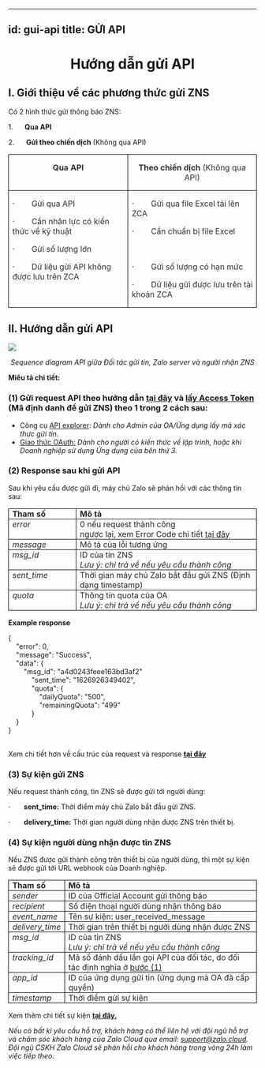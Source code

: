 
---
id: gui-api
title: GỬI API
---

# <p align="center">Hướng dẫn gửi API</p>


## I. Giới thiệu về các phương thức gửi ZNS


Có 2 hình thức gửi thông báo ZNS: 

1.      **Qua API** 

2.      **Gửi theo chiến dịch** (Không qua API)

<table style=";"><tbody><tr><td style="border:1.0pt solid black;height:15.0pt;padding:0in 5.4pt;vertical-align:top;width:225.75pt;"><p style="text-align:center;"><span style="color:#323130;"><strong>Qua API</strong></span></p></td><td style="border-bottom-style:solid;border-color:black;border-left-style:none;border-right-style:solid;border-top-style:solid;border-width:1.0pt;height:15.0pt;padding:0in 5.4pt;vertical-align:top;width:231.1pt;"><p style="text-align:center;"><span style="color:#323130;"><strong>Theo chiến dịch&nbsp;</strong>(Không qua API)</span></p></td></tr><tr><td style="border-bottom-style:solid;border-color:black;border-left-style:solid;border-right-style:solid;border-top-style:none;border-width:1.0pt;height:136.5pt;padding:0in 5.4pt;vertical-align:top;width:225.75pt;"><p><span style="color:#323130;">·&nbsp;&nbsp;&nbsp;&nbsp;&nbsp;&nbsp; &nbsp;Gửi qua API</span></p><p><span style="color:#323130;">·&nbsp;&nbsp;&nbsp;&nbsp;&nbsp;&nbsp; &nbsp;Cần nhân lực có kiến thức về kỹ thuật&nbsp;</span></p><p><span style="color:#323130;">·&nbsp;&nbsp;&nbsp;&nbsp;&nbsp;&nbsp; &nbsp;Gửi số lượng lớn&nbsp;</span></p><p><span style="color:#323130;">·&nbsp;&nbsp;&nbsp;&nbsp;&nbsp;&nbsp; &nbsp;Dữ liệu gửi API không được lưu trên ZCA</span></p></td><td style="border-bottom:1.0pt solid black;border-left-style:none;border-right:1.0pt solid black;border-top-style:none;height:136.5pt;padding:0in 5.4pt;vertical-align:top;width:231.1pt;"><p><span style="color:#323130;">·&nbsp;&nbsp;&nbsp;&nbsp;&nbsp;&nbsp; &nbsp;Gửi qua file Excel tải lên ZCA</span></p><p><span style="color:#323130;">·&nbsp;&nbsp;&nbsp;&nbsp;&nbsp;&nbsp; &nbsp;Cần chuẩn bị file Excel&nbsp;</span></p><p style="margin-left:.5in;"><span style="color:#323130;">&nbsp;</span></p><p><span style="color:#323130;">·&nbsp;&nbsp;&nbsp;&nbsp;&nbsp;&nbsp; &nbsp;Gửi số lượng có hạn mức</span></p><p><span style="color:#323130;">·&nbsp;&nbsp;&nbsp;&nbsp;&nbsp;&nbsp; &nbsp;Dữ liệu gửi được lưu trên tài khoản ZCA</span></p></td></tr></tbody></table>


## II. Hướng dẫn gửi API


<p style={{ textAlign: "center" }}>
  <img src="https://stc-oa.zdn.vn/uploads/046b14d8a00bee14b617f6dc541a2bd0.png" />
</p>

*<p align="center">Sequence diagram API giữa Đối tác gửi tin, Zalo server và người nhận ZNS</p>*


**Miêu tả chi tiết:**

### **(1) Gửi request API** theo hướng dẫn [**tại đây**](https://developers.zalo.me/docs/zalo-notification-service/gui-tin-zns/gui-zns) và [**lấy Access Token**](https://stc-developers.zdn.vn/docs/v2/official-account/bat-dau/xac-thuc-va-uy-quyen-cho-ung-dung-new) (Mã định danh để gửi ZNS) theo 1 trong 2 cách sau:

*   Công cụ [API explorer](https://developers.zalo.me/docs/api/official-account-api/xac-thuc-va-uy-quyen/cach-2-xac-thuc-voi-cong-cu-api-explorer/phuong-thuc-lay-oa-access-token-su-dung-cong-cu-api-explorer-post-5004): _Dành cho Admin của OA/Ứng dụng lấy mã xác thực gửi tin._
*   [Giao thức OAuth:](https://developers.zalo.me/docs/api/official-account-api/xac-thuc-va-uy-quyen/cach-1-xac-thuc-voi-giao-thuc-oauth/yeu-cau-cap-moi-oa-access-token-post-4307) _Dành cho người có kiến thức về lập trình, hoặc khi Doanh nghiệp sử dụng Ứng dụng của bên thứ 3._

### **(2) Response** sau khi gửi API

Sau khi yêu cầu được gửi đi, máy chủ Zalo sẽ phản hồi với các thông tin sau:

<table style=";"><tbody><tr><td style="border:1.0pt solid black;height:15.0pt;padding:0in 5.4pt;vertical-align:top;width:103.5pt;"><span style="color:#262626;"><strong>Tham số</strong></span></td><td style="border-bottom-style:solid;border-color:black;border-left-style:none;border-right-style:solid;border-top-style:solid;border-width:1.0pt;height:15.0pt;padding:0in 5.4pt;vertical-align:top;width:328.0pt;"><span style="color:#262626;"><strong>Mô tả</strong></span></td></tr><tr><td style="border-bottom-style:solid;border-color:black;border-left-style:solid;border-right-style:solid;border-top-style:none;border-width:1.0pt;height:15.0pt;padding:0in 5.4pt;vertical-align:top;width:103.5pt;"><span style="color:#262626;"><i>error</i></span></td><td style="border-bottom:1.0pt solid black;border-left-style:none;border-right:1.0pt solid black;border-top-style:none;height:15.0pt;padding:0in 5.4pt;vertical-align:top;width:328.0pt;"><span style="color:#262626;">0 nếu request thành công</span><br><span style="color:#262626;">ngược lại, xem Error Code chi tiết&nbsp;</span><a target="_blank" rel="noopener noreferrer" href="https://developers.zalo.me/docs/api/zalo-notification-service-api/phu-luc/bang-ma-loi-post-5233"><span style="color:#262626;">tại đây</span></a></td></tr><tr><td style="border-bottom-style:solid;border-color:black;border-left-style:solid;border-right-style:solid;border-top-style:none;border-width:1.0pt;height:15.0pt;padding:0in 5.4pt;vertical-align:top;width:103.5pt;"><span style="color:#262626;"><i>message</i></span></td><td style="border-bottom:1.0pt solid black;border-left-style:none;border-right:1.0pt solid black;border-top-style:none;height:15.0pt;padding:0in 5.4pt;vertical-align:top;width:328.0pt;"><span style="color:#262626;">Mô tả của lỗi tương ứng</span></td></tr><tr><td style="border-bottom-style:solid;border-color:black;border-left-style:solid;border-right-style:solid;border-top-style:none;border-width:1.0pt;height:15.0pt;padding:0in 5.4pt;vertical-align:top;width:103.5pt;"><span style="color:#262626;"><i>msg_id</i></span></td><td style="border-bottom:1.0pt solid black;border-left-style:none;border-right:1.0pt solid black;border-top-style:none;height:15.0pt;padding:0in 5.4pt;vertical-align:top;width:328.0pt;"><span style="color:#262626;">ID của tin ZNS</span><br><span style="color:#262626;"><i>Lưu ý: chỉ trả về nếu yêu cầu thành công</i></span></td></tr><tr><td style="border-bottom-style:solid;border-color:black;border-left-style:solid;border-right-style:solid;border-top-style:none;border-width:1.0pt;height:15.0pt;padding:0in 5.4pt;vertical-align:top;width:103.5pt;"><span style="color:#262626;"><i>sent_time</i></span></td><td style="border-bottom:1.0pt solid black;border-left-style:none;border-right:1.0pt solid black;border-top-style:none;height:15.0pt;padding:0in 5.4pt;vertical-align:top;width:328.0pt;"><span style="color:#262626;">Thời gian máy chủ Zalo bắt đầu gửi ZNS (Định dạng timestamp)</span></td></tr><tr><td style="border-bottom-style:solid;border-color:black;border-left-style:solid;border-right-style:solid;border-top-style:none;border-width:1.0pt;height:15.0pt;padding:0in 5.4pt;vertical-align:top;width:103.5pt;"><span style="color:#262626;"><i>quota</i></span></td><td style="border-bottom:1.0pt solid black;border-left-style:none;border-right:1.0pt solid black;border-top-style:none;height:15.0pt;padding:0in 5.4pt;vertical-align:top;width:328.0pt;"><span style="color:#262626;">Thông tin quota của OA</span><br><span style="color:#262626;"><i>Lưu ý: chỉ trả về nếu yêu cầu thành công</i></span></td></tr></tbody></table>

**Example response**

{  
    "error": 0,  
    "message": "Success",  
    "data": {  
        "msg\_id": "a4d0243feee163bd3af2"  
            "sent\_time": "1626926349402",  
            "quota": {  
                "dailyQuota": "500",  
                "remainingQuota": "499"  
            }  
    }  
}  
 

Xem chi tiết hơn về cấu trúc của request và response [**tại đây**](https://developers.zalo.me/docs/api/zalo-notification-service-api/gui-zns/gui-zns-post-5208)

### **(3) Sự kiện gửi ZNS** [](https://zalo.cloud/zns/guidelines/zns-api#3-s%E1%BB%B1-ki%E1%BB%87n-g%E1%BB%ADi-zns)

Nếu request thành công, tin ZNS sẽ được gửi tới người dùng:

·       **sent\_time:** Thời điểm máy chủ Zalo bắt đầu gửi ZNS.

·       **delivery\_time:** Thời gian người dùng nhận được ZNS trên thiết bị.

### **(4) Sự kiện người dùng nhận được tin ZNS** [](https://zalo.cloud/zns/guidelines/zns-api#4-s%E1%BB%B1-ki%E1%BB%87n-ng%C6%B0%E1%BB%9Di-d%C3%B9ng-nh%E1%BA%ADn-%C4%91%C6%B0%E1%BB%A3c-tin-zns)

Nếu ZNS được gửi thành công trên thiết bị của người dùng, thì một sự kiện sẽ được gửi tới URL webhook của Doanh nghiệp.

<table><tbody><tr><td style="border:1.0pt solid black;height:15.0pt;padding:0in 5.4pt;vertical-align:top;width:72.8pt;"><span style="color:#262626;"><strong>Tham số</strong></span></td><td style="border-bottom-style:solid;border-color:black;border-left-style:none;border-right-style:solid;border-top-style:solid;border-width:1.0pt;height:15.0pt;padding:0in 5.4pt;vertical-align:top;width:377.95pt;"><span style="color:#262626;"><strong>Mô tả</strong></span></td></tr><tr><td style="border-bottom-style:solid;border-color:black;border-left-style:solid;border-right-style:solid;border-top-style:none;border-width:1.0pt;height:15.0pt;padding:0in 5.4pt;vertical-align:top;width:72.8pt;"><span style="color:#262626;"><i>sender</i></span></td><td style="border-bottom:1.0pt solid black;border-left-style:none;border-right:1.0pt solid black;border-top-style:none;height:15.0pt;padding:0in 5.4pt;vertical-align:top;width:377.95pt;"><span style="color:#262626;">ID của Official Account gửi thông báo</span></td></tr><tr><td style="border-bottom-style:solid;border-color:black;border-left-style:solid;border-right-style:solid;border-top-style:none;border-width:1.0pt;height:15.0pt;padding:0in 5.4pt;vertical-align:top;width:72.8pt;"><span style="color:#262626;"><i>recipient</i></span></td><td style="border-bottom:1.0pt solid black;border-left-style:none;border-right:1.0pt solid black;border-top-style:none;height:15.0pt;padding:0in 5.4pt;vertical-align:top;width:377.95pt;"><span style="color:#262626;">Số điện thoại người dùng nhận thông báo</span></td></tr><tr><td style="border-bottom-style:solid;border-color:black;border-left-style:solid;border-right-style:solid;border-top-style:none;border-width:1.0pt;height:15.0pt;padding:0in 5.4pt;vertical-align:top;width:72.8pt;"><span style="color:#262626;"><i>event_name</i></span></td><td style="border-bottom:1.0pt solid black;border-left-style:none;border-right:1.0pt solid black;border-top-style:none;height:15.0pt;padding:0in 5.4pt;vertical-align:top;width:377.95pt;"><span style="color:#262626;">Tên sự kiện: user_received_message</span></td></tr><tr><td style="border-bottom-style:solid;border-color:black;border-left-style:solid;border-right-style:solid;border-top-style:none;border-width:1.0pt;height:15.0pt;padding:0in 5.4pt;vertical-align:top;width:72.8pt;"><span style="color:#262626;"><i>delivery_time</i></span></td><td style="border-bottom:1.0pt solid black;border-left-style:none;border-right:1.0pt solid black;border-top-style:none;height:15.0pt;padding:0in 5.4pt;vertical-align:top;width:377.95pt;"><span style="color:#262626;">Thời gian trên thiết bị người dùng nhận được ZNS</span></td></tr><tr><td style="border-bottom-style:solid;border-color:black;border-left-style:solid;border-right-style:solid;border-top-style:none;border-width:1.0pt;height:15.0pt;padding:0in 5.4pt;vertical-align:top;width:72.8pt;"><span style="color:#262626;"><i>msg_id</i></span></td><td style="border-bottom:1.0pt solid black;border-left-style:none;border-right:1.0pt solid black;border-top-style:none;height:15.0pt;padding:0in 5.4pt;vertical-align:top;width:377.95pt;"><span style="color:#262626;">ID của tin ZNS</span><br><span style="color:#262626;"><i>Lưu ý: chỉ trả về nếu yêu cầu thành công</i></span></td></tr><tr><td style="border-bottom-style:solid;border-color:black;border-left-style:solid;border-right-style:solid;border-top-style:none;border-width:1.0pt;height:15.0pt;padding:0in 5.4pt;vertical-align:top;width:72.8pt;"><span style="color:#262626;"><i>tracking_id</i></span></td><td style="border-bottom:1.0pt solid black;border-left-style:none;border-right:1.0pt solid black;border-top-style:none;height:15.0pt;padding:0in 5.4pt;vertical-align:top;width:377.95pt;"><span style="color:#262626;">Mã số đánh dấu lần gọi API của đối tác, do đối tác định nghĩa ở <u>bước (1)</u></span></td></tr><tr><td style="border-bottom-style:solid;border-color:black;border-left-style:solid;border-right-style:solid;border-top-style:none;border-width:1.0pt;height:15.0pt;padding:0in 5.4pt;vertical-align:top;width:72.8pt;"><span style="color:#262626;"><i>app_id</i></span></td><td style="border-bottom:1.0pt solid black;border-left-style:none;border-right:1.0pt solid black;border-top-style:none;height:15.0pt;padding:0in 5.4pt;vertical-align:top;width:377.95pt;"><span style="color:#262626;">ID của ứng dụng gửi tin (ứng dụng mà OA đã cấp quyền)</span></td></tr><tr><td style="border-bottom-style:solid;border-color:black;border-left-style:solid;border-right-style:solid;border-top-style:none;border-width:1.0pt;height:15.0pt;padding:0in 5.4pt;vertical-align:top;width:72.8pt;"><span style="color:#262626;"><i>timestamp</i></span></td><td style="border-bottom:1.0pt solid black;border-left-style:none;border-right:1.0pt solid black;border-top-style:none;height:15.0pt;padding:0in 5.4pt;vertical-align:top;width:377.95pt;"><span style="color:#262626;">Thời điểm gửi sự kiện</span></td></tr></tbody></table>

Xem thêm chi tiết sự kiện [**tại đây.**](https://developers.zalo.me/docs/api/zalo-notification-service-api/webhook/su-kien-nguoi-dung-nhan-thong-bao-zns-post-5235)

_Nếu có bất kì yêu cầu hỗ trợ, khách hàng có thể liên hệ với đội ngũ hỗ trợ và chăm sóc khách hàng của Zalo Cloud qua email:_ [_support@zalo.cloud_](mailto:support@zalo.cloud)_. Đội ngũ CSKH Zalo Cloud sẽ phản hồi cho khách hàng trong vòng 24h làm việc tiếp theo._
